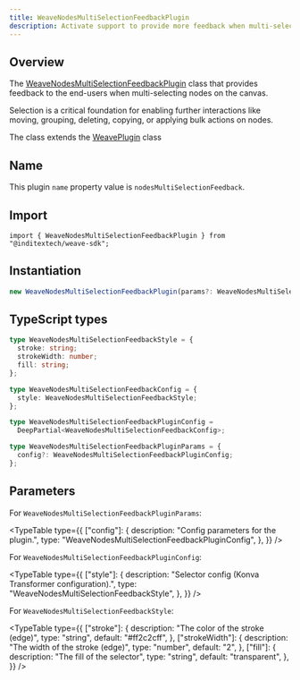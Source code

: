 ```yaml
---
title: WeaveNodesMultiSelectionFeedbackPlugin
description: Activate support to provide more feedback when multi-selecting nodes on the canvas
---
```



## Overview

The [WeaveNodesMultiSelectionFeedbackPlugin](https://github.com/InditexTech/weavejs/blob/main/code/packages/sdk/src/plugins/nodes-multi-selection-feedback/nodes-multi-selection-feedback.ts)
class that provides feedback to the end-users when multi-selecting nodes on the canvas.

Selection is a critical foundation for enabling further interactions like moving, grouping, deleting,
copying, or applying bulk actions on nodes.

The class extends the [WeavePlugin](/docs/sdk/api-reference/plugins/plugin) class

## Name

This plugin `name` property value is `nodesMultiSelectionFeedback`.

## Import

```shell
import { WeaveNodesMultiSelectionFeedbackPlugin } from "@inditextech/weave-sdk";
```

## Instantiation

```ts
new WeaveNodesMultiSelectionFeedbackPlugin(params?: WeaveNodesMultiSelectionFeedbackPluginParams);
```

## TypeScript types

```ts
type WeaveNodesMultiSelectionFeedbackStyle = {
  stroke: string;
  strokeWidth: number;
  fill: string;
};

type WeaveNodesMultiSelectionFeedbackConfig = {
  style: WeaveNodesMultiSelectionFeedbackStyle;
};

type WeaveNodesMultiSelectionFeedbackPluginConfig =
  DeepPartial<WeaveNodesMultiSelectionFeedbackConfig>;

type WeaveNodesMultiSelectionFeedbackPluginParams = {
  config?: WeaveNodesMultiSelectionFeedbackPluginConfig;
};
```

## Parameters

For `WeaveNodesMultiSelectionFeedbackPluginParams`:

<TypeTable
  type={{
    ["config"]: {
      description: "Config parameters for the plugin.",
      type: "WeaveNodesMultiSelectionFeedbackPluginConfig",
    },
  }}
/>

For `WeaveNodesMultiSelectionFeedbackPluginConfig`:

<TypeTable
  type={{
    ["style"]: {
      description: "Selector config (Konva Transformer configuration).",
      type: "WeaveNodesMultiSelectionFeedbackStyle",
    },
  }}
/>

For `WeaveNodesMultiSelectionFeedbackStyle`:

<TypeTable
  type={{
    ["stroke"]: {
      description: "The color of the stroke (edge)",
      type: "string",
      default: "#ff2c2cff",
    },
    ["strokeWidth"]: {
      description: "The width of the stroke (edge)",
      type: "number",
      default: "2",
    },
    ["fill"]: {
      description: "The fill of the selector",
      type: "string",
      default: "transparent",
    },
  }}
/>
